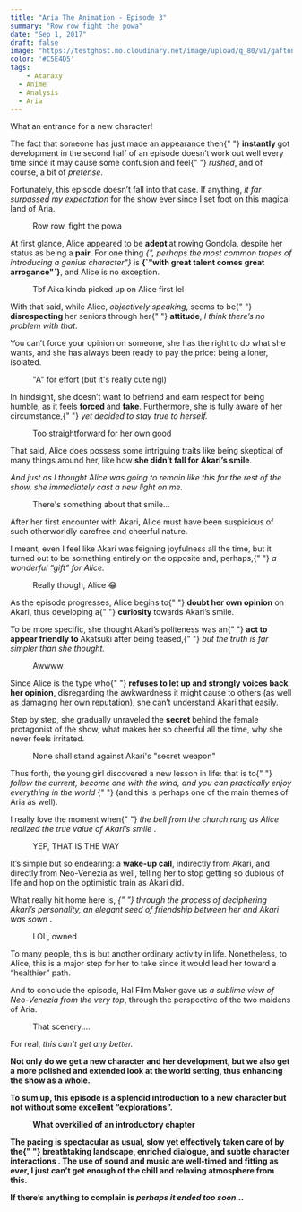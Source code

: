 ```yaml
---
title: "Aria The Animation - Episode 3"
summary: "Row row fight the powa"
date: "Sep 1, 2017"
draft: false
image: "https://testghost.mo.cloudinary.net/image/upload/q_80/v1/gaftonosh/2021/10/2020-11-01-22_43_57-greenshot-1.webp"
color: '#C5E4D5'
tags:
	- Ataraxy
  - Anime
  - Analysis
  - Aria
---
```


<div className="richtext pb-8">
  <p>What an entrance for a new character!</p>
  <p>
    The fact that someone has just made an appearance then{" "}
    <strong>instantly </strong>got development in the second half of an episode
    doesn’t work out well every time since it may cause some confusion and feel{" "}
    <em>rushed</em>, and of course, a bit of <em>pretense</em>.
  </p>
  <p>
    Fortunately, this episode doesn’t fall into that case. If anything,
    <em> it far surpassed my expectation</em> for the show ever since I set foot
    on this magical land of Aria.
  </p>
  <figure className="kg-card kg-card-hascaption kg-width-wide kg-image-card">
    <img
      src="http://testghost.mo.cloudinary.net/image/upload/q_80/v1/gaftonosh/2021/10/2020-11-01-22_43_57-greenshot-1.webp"
      alt=""
      height={1080}
      loading="lazy"
      width={1440}
      className="kg-image hoverZoomLink"
    />
    <figcaption>Row row, fight the powa</figcaption>
  </figure>
  <p>
    At first glance, Alice appeared to be <strong>adept </strong>at rowing
    Gondola, despite her status as being a <strong>pair</strong>. For one thing
    <em>
      {", perhaps the most common tropes of introducing a genius character"}
    </em>
    is <strong>{`"with great talent comes great arrogance"`}</strong>, and Alice
    is no exception.
  </p>
  <figure className="kg-card kg-card-hascaption kg-width-wide kg-gallery-card">
    <div className="kg-gallery-container">
      <div className="kg-gallery-row">
        <div className="kg-gallery-image">
          <img
            src="http://testghost.mo.cloudinary.net/image/upload/q_80/v1/gaftonosh/2021/10/2020-11-01-22_44_05-greenshot-1.webp"
            alt=""
            height={1080}
            loading="lazy"
            width={1440}
            className="hoverZoomLink"
          />
        </div>
        <div className="kg-gallery-image">
          <img
            src="http://testghost.mo.cloudinary.net/image/upload/q_80/v1/gaftonosh/2021/10/2020-11-01-22_48_03-greenshot.webp"
            alt=""
            height={1080}
            loading="lazy"
            width={1440}
            className="hoverZoomLink"
          />
        </div>
        <div className="kg-gallery-image">
          <img
            src="http://testghost.mo.cloudinary.net/image/upload/q_80/v1/gaftonosh/2021/10/2020-11-01-22_48_53-greenshot.webp"
            alt=""
            height={1080}
            loading="lazy"
            width={1440}
            className="hoverZoomLink"
          />
        </div>
      </div>
    </div>
    <figcaption>Tbf Aika kinda picked up on Alice first lel</figcaption>
  </figure>
  <p>
    With that said, while Alice, <em>objectively speaking</em>, seems to be{" "}
    <strong>disrespecting </strong>her seniors through her{" "}
    <strong>attitude</strong>,<em> I think there’s no problem with that</em>.
  </p>
  <div className="special-quote">
    <p className="g-grid__text">
      You can’t force your opinion on someone, she has the right to do what she
      wants, and she has always been ready to pay the price: being a loner,
      isolated.
    </p>
  </div>
  <figure className="kg-card kg-card-hascaption kg-width-wide kg-gallery-card">
    <div className="kg-gallery-container">
      <div className="kg-gallery-row">
        <div className="kg-gallery-image">
          <img
            src="http://testghost.mo.cloudinary.net/image/upload/q_80/v1/gaftonosh/2021/10/2020-11-01-22_57_32-greenshot.webp"
            alt=""
            height={1080}
            loading="lazy"
            width={1440}
            className="hoverZoomLink"
          />
        </div>
        <div className="kg-gallery-image">
          <img
            src="http://testghost.mo.cloudinary.net/image/upload/q_80/v1/gaftonosh/2021/10/2020-11-01-22_58_12-greenshot.webp"
            alt=""
            height={1080}
            loading="lazy"
            width={1440}
            className="hoverZoomLink"
          />
        </div>
        <div className="kg-gallery-image">
          <img
            src="http://testghost.mo.cloudinary.net/image/upload/q_80/v1/gaftonosh/2021/10/2020-11-01-22_58_38-greenshot.webp"
            alt=""
            height={1080}
            loading="lazy"
            width={1440}
            className="hoverZoomLink"
          />
        </div>
      </div>
    </div>
    <figcaption>"A" for effort (but it's really cute ngl)</figcaption>
  </figure>
  <p>
    In hindsight, she doesn’t want to befriend and earn respect for being
    humble, as it feels <strong>forced </strong>and <strong>fake</strong>.
    Furthermore, she is fully aware of her circumstance,{" "}
    <em>yet decided to stay true to herself.</em>
  </p>
  <figure className="kg-card kg-card-hascaption kg-width-wide kg-gallery-card">
    <div className="kg-gallery-container">
      <div className="kg-gallery-row">
        <div className="kg-gallery-image">
          <img
            src="http://testghost.mo.cloudinary.net/image/upload/q_80/v1/gaftonosh/2021/10/2020-11-01-23_00_07-greenshot.webp"
            alt=""
            height={1080}
            loading="lazy"
            width={1440}
            className="hoverZoomLink"
          />
        </div>
        <div className="kg-gallery-image">
          <img
            src="http://testghost.mo.cloudinary.net/image/upload/q_80/v1/gaftonosh/2021/10/2020-11-01-23_00_16-greenshot.webp"
            alt=""
            height={1080}
            loading="lazy"
            width={1440}
            className="hoverZoomLink"
          />
        </div>
      </div>
    </div>
    <figcaption>Too straightforward for her own good</figcaption>
  </figure>
  <p>
    That said, Alice does possess some intriguing traits like being skeptical of
    many things around her, like how
    <strong> she didn’t fall for Akari’s smile</strong>.
  </p>
  <p>
    <em>
      And just as I thought Alice was going to remain like this for the rest of
      the show, she immediately cast a new light on me.
    </em>
  </p>
  <figure className="kg-card kg-card-hascaption kg-width-wide kg-gallery-card">
    <div className="kg-gallery-container">
      <div className="kg-gallery-row">
        <div className="kg-gallery-image">
          <img
            src="http://testghost.mo.cloudinary.net/image/upload/q_80/v1/gaftonosh/2021/10/2020-11-01-23_01_10-greenshot-1.webp"
            alt=""
            height={1080}
            loading="lazy"
            width={1440}
            className="hoverZoomLink"
          />
        </div>
        <div className="kg-gallery-image">
          <img
            src="http://testghost.mo.cloudinary.net/image/upload/q_80/v1/gaftonosh/2021/10/2020-11-01-23_01_00-greenshot-1.webp"
            alt=""
            height={1080}
            loading="lazy"
            width={1440}
            className="hoverZoomLink"
          />
        </div>
      </div>
    </div>
    <figcaption>There's something about that smile...</figcaption>
  </figure>
  <p>
    After her first encounter with Akari, Alice must have been suspicious of
    such otherworldly carefree and cheerful nature.
  </p>
  <p>
    I meant, even I feel like Akari was feigning joyfulness all the time, but it
    turned out to be something entirely on the opposite and, perhaps,{" "}
    <em>a wonderful “gift” for Alice.</em>
  </p>
  <figure className="kg-card kg-card-hascaption kg-width-wide kg-gallery-card">
    <div className="kg-gallery-container">
      <div className="kg-gallery-row">
        <div className="kg-gallery-image">
          <img
            src="http://testghost.mo.cloudinary.net/image/upload/q_80/v1/gaftonosh/2021/10/2020-11-01-23_08_36-greenshot.webp"
            alt=""
            height={1080}
            loading="lazy"
            width={1440}
            className="hoverZoomLink"
          />
        </div>
        <div className="kg-gallery-image">
          <img
            src="http://testghost.mo.cloudinary.net/image/upload/q_80/v1/gaftonosh/2021/10/2020-11-01-23_08_42-greenshot.webp"
            alt=""
            height={1080}
            loading="lazy"
            width={1440}
            className="hoverZoomLink"
          />
        </div>
      </div>
    </div>
    <figcaption>Really though, Alice 😂</figcaption>
  </figure>
  <p>
    As the episode progresses, Alice begins to{" "}
    <strong>doubt her own opinion</strong> on Akari, thus developing a{" "}
    <strong>curiosity </strong>towards Akari’s smile.
  </p>
  <p>
    To be more specific, she thought Akari’s politeness was an{" "}
    <strong>act to appear friendly to </strong>Akatsuki after being teased,{" "}
    <em>but the truth is far simpler than she thought.</em>
  </p>
  <figure className="kg-card kg-card-hascaption kg-image-card">
    <img
      src="http://testghost.mo.cloudinary.net/image/upload/q_80/v1/gaftonosh/2021/10/2020-11-01-23_07_07-greenshot-1.webp"
      alt=""
      height={1080}
      loading="lazy"
      width={1440}
      className="kg-image hoverZoomLink"
    />
    <figcaption>Awwww</figcaption>
  </figure>
  <p>
    Since Alice is the type who{" "}
    <strong>refuses to let up and strongly voices back her opinion</strong>,
    disregarding the awkwardness it might cause to others (as well as damaging
    her own reputation), she can’t understand Akari that easily.
  </p>
  <p>
    Step by step, she gradually unraveled the <strong>secret </strong>behind the
    female protagonist of the show, what makes her so cheerful all the time, why
    she never feels irritated.
  </p>
  <figure className="kg-card kg-card-hascaption kg-width-wide kg-gallery-card">
    <div className="kg-gallery-container">
      <div className="kg-gallery-row">
        <div className="kg-gallery-image">
          <img
            src="http://testghost.mo.cloudinary.net/image/upload/q_80/v1/gaftonosh/2021/10/2020-11-01-23_08_36-greenshot.webp"
            alt=""
            height={1080}
            loading="lazy"
            width={1440}
            className="hoverZoomLink"
          />
        </div>
        <div className="kg-gallery-image">
          <img
            src="http://testghost.mo.cloudinary.net/image/upload/q_80/v1/gaftonosh/2021/10/2020-11-01-23_09_53-greenshot.webp"
            alt=""
            height={1080}
            loading="lazy"
            width={1440}
            className="hoverZoomLink"
          />
        </div>
      </div>
    </div>
    <figcaption>None shall stand against Akari's "secret weapon"</figcaption>
  </figure>
  <div className="special-quote">
    <p className="g-grid__text">
      Thus forth, the young girl discovered a new lesson in life: that is to{" "}
      <em>
        follow the current, become one with the wind, and you can practically
        enjoy everything in the world
      </em>{" "}
      (and this is perhaps one of the main themes of Aria as well).
    </p>
  </div>
  <p>
    I really love the moment when{" "}
    <em>
      the bell from the church rang as Alice realized the true value of Akari’s
      smile
    </em>
    .
  </p>
  <figure className="kg-card kg-card-hascaption kg-width-wide kg-gallery-card">
    <div className="kg-gallery-container">
      <div className="kg-gallery-row">
        <div className="kg-gallery-image">
          <img
            src="http://testghost.mo.cloudinary.net/image/upload/q_80/v1/gaftonosh/2021/10/2020-11-01-23_14_25-greenshot.webp"
            alt=""
            height={1080}
            loading="lazy"
            width={1440}
            className="hoverZoomLink"
          />
        </div>
        <div className="kg-gallery-image">
          <img
            src="http://testghost.mo.cloudinary.net/image/upload/q_80/v1/gaftonosh/2021/10/2020-11-01-23_17_51-greenshot.webp"
            alt=""
            height={1080}
            loading="lazy"
            width={1440}
            className="hoverZoomLink"
          />
        </div>
      </div>
      <div className="kg-gallery-row">
        <div className="kg-gallery-image">
          <img
            src="http://testghost.mo.cloudinary.net/image/upload/q_80/v1/gaftonosh/2021/10/2020-11-01-23_18_28-greenshot.webp"
            alt=""
            height={1080}
            loading="lazy"
            width={1440}
            className="hoverZoomLink"
          />
        </div>
        <div className="kg-gallery-image">
          <img
            src="http://testghost.mo.cloudinary.net/image/upload/q_80/v1/gaftonosh/2021/10/2020-11-01-23_18_38-greenshot.webp"
            alt=""
            height={1080}
            loading="lazy"
            width={1440}
            className="hoverZoomLink"
          />
        </div>
      </div>
    </div>
    <figcaption>YEP, THAT IS THE WAY</figcaption>
  </figure>
  <p>
    It’s simple but so endearing: a <strong>wake-up call</strong>, indirectly
    from Akari, and directly from Neo-Venezia as well, telling her to stop
    getting so dubious of life and hop on the optimistic train as Akari did.
  </p>
  <p>
    What really hit home here is,
    <em>
      {" "}
      through the process of deciphering Akari’s personality, an elegant seed of
      friendship between her and Akari was sown
    </em>
    <strong>.</strong>
  </p>
  <figure className="kg-card kg-card-hascaption kg-width-wide kg-gallery-card">
    <div className="kg-gallery-container">
      <div className="kg-gallery-row">
        <div className="kg-gallery-image">
          <img
            src="http://testghost.mo.cloudinary.net/image/upload/q_80/v1/gaftonosh/2021/10/2020-11-01-23_19_16-greenshot.webp"
            alt=""
            height={1080}
            loading="lazy"
            width={1440}
            className="hoverZoomLink"
          />
        </div>
        <div className="kg-gallery-image">
          <img
            src="http://testghost.mo.cloudinary.net/image/upload/q_80/v1/gaftonosh/2021/10/2020-11-01-23_19_26-greenshot.webp"
            alt=""
            height={1080}
            loading="lazy"
            width={1440}
            className="hoverZoomLink"
          />
        </div>
      </div>
    </div>
    <figcaption>LOL, owned</figcaption>
  </figure>
  <p>
    To many people, this is but another ordinary activity in life. Nonetheless,
    to Alice, this is a major step for her to take since it would lead her
    toward a “healthier” path.
  </p>
  <p>
    And to conclude the episode, Hal Film Maker gave us
    <em> a sublime view of Neo-Venezia from the very top</em>, through the perspective
    of the two maidens of Aria.
  </p>
  <figure className="kg-card kg-card-hascaption kg-width-wide kg-gallery-card">
    <div className="kg-gallery-container">
      <div className="kg-gallery-row">
        <div className="kg-gallery-image">
          <img
            src="http://testghost.mo.cloudinary.net/image/upload/q_80/v1/gaftonosh/2021/10/2020-11-01-23_21_03-greenshot-1.webp"
            alt=""
            height={1080}
            loading="lazy"
            width={1440}
            className="hoverZoomLink"
          />
        </div>
        <div className="kg-gallery-image">
          <img
            src="http://testghost.mo.cloudinary.net/image/upload/q_80/v1/gaftonosh/2021/10/2020-11-01-23_24_17-greenshot.webp"
            alt=""
            height={1080}
            loading="lazy"
            width={1440}
            className="hoverZoomLink"
          />
        </div>
        <div className="kg-gallery-image">
          <img
            src="http://testghost.mo.cloudinary.net/image/upload/q_80/v1/gaftonosh/2021/10/2020-11-01-23_24_24-greenshot.webp"
            alt=""
            height={1080}
            loading="lazy"
            width={1440}
            className="hoverZoomLink"
          />
        </div>
      </div>
      <div className="kg-gallery-row">
        <div className="kg-gallery-image">
          <img
            src="http://testghost.mo.cloudinary.net/image/upload/q_80/v1/gaftonosh/2021/10/2020-11-01-23_24_38-greenshot.webp"
            alt=""
            height={1080}
            loading="lazy"
            width={1440}
            className="hoverZoomLink"
          />
        </div>
        <div className="kg-gallery-image">
          <img
            src="http://testghost.mo.cloudinary.net/image/upload/q_80/v1/gaftonosh/2021/10/2020-11-01-23_25_02-greenshot.webp"
            alt=""
            height={1080}
            loading="lazy"
            width={1440}
            className="hoverZoomLink"
          />
        </div>
        <div className="kg-gallery-image">
          <img
            src="http://testghost.mo.cloudinary.net/image/upload/q_80/v1/gaftonosh/2021/10/2020-11-01-23_25_24-greenshot.webp"
            alt=""
            height={1080}
            loading="lazy"
            width={1440}
            className="hoverZoomLink"
          />
        </div>
      </div>
    </div>
    <figcaption>That scenery....</figcaption>
  </figure>
  <p>
    For real, <em>this can’t get any better.</em>
    <strong />
  </p>
  <p>
    Not only do we get a new character and her development, but we also get a
    more <strong>polished and extended look at the world setting</strong>, thus
    enhancing the show as a whole.
  </p>
  <p>
    To sum up, this episode is a splendid introduction to a new character but
    not without some excellent “<strong>explorations</strong>”.
  </p>
  <figure className="kg-card kg-card-hascaption kg-width-wide kg-image-card">
    <img
      src="http://testghost.mo.cloudinary.net/image/upload/q_80/v1/gaftonosh/2021/10/2020-11-01-23_26_44-greenshot.webp"
      alt=""
      height={1080}
      loading="lazy"
      width={1440}
      className="kg-image hoverZoomLink"
    />
    <figcaption>What overkilled of an introductory chapter</figcaption>
  </figure>
  <div className="special-quote">
    <p className="g-grid__text">
      The pacing is spectacular as usual, slow yet effectively taken care of by
      the{" "}
      <strong>
        breathtaking landscape, enriched dialogue, and subtle character
        interactions
      </strong>
      . The use of sound and music are well-timed and fitting as ever, I just can’t
      get enough of the chill and relaxing atmosphere from this.
    </p>
  </div>
  <p>
    If there’s anything to complain is <em>perhaps it ended too soon…</em>
  </p>
</div>
